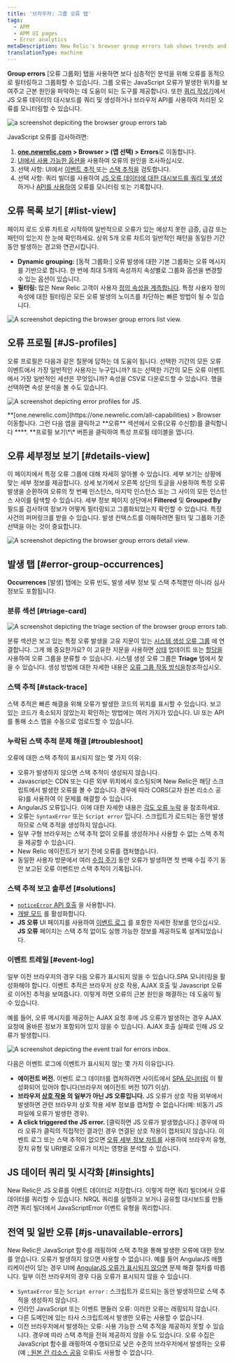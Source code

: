 ```yaml
---
title: '브라우저: 그룹 오류 탭'
tags:
  - APM
  - APM UI pages
  - Error analytics
metaDescription: New Relic's browser group errors tab shows trends and anomalies that help you compare and troubleshoot error events.
translationType: machine
---
```









**Group errors** \[오류 그룹화] 탭을 사용하면 보다 심층적인 분석을 위해 오류를 동적으로 필터링하고 그룹화할 수 있습니다. 그룹 오류는 JavaScript 오류가 발생한 위치를 보여주고 근본 원인을 파악하는 데 도움이 되는 도구를 제공합니다. 또한 [쿼리 작성기](/docs/query-your-data/explore-query-data/query-builder/introduction-query-builder)에서 JS 오류 데이터의 대시보드를 쿼리 및 생성하거나 브라우저 API를 사용하여 처리된 오류를 모니터링할 수 있습니다.

<img
  title="browser group errors tab "
  alt="a screenshot depiciting the browser group errors tab"
  src={errorsinboxBrowserGroupErrorsTab}
/>

JavaScript 오류를 검사하려면:

1. **[one.newrelic.com](https://one.newrelic.com/all-capabilities) > Browser > (앱 선택) > Errors**로 이동합니다.
2. [UI에서 사용 가능한 옵션을](#ui-features) 사용하여 오류의 원인을 조사하십시오.
3. 선택 사항: UI에서 [이벤트 추적 ](#event-trail)또는 [스택 추적을](#stack-trace) 검토합니다.
4. 선택 사항: 쿼리 빌더를 사용하여 [JS 오류 데이터에 대한 대시보드를 쿼리 및 생성](#insights) 하거나 [API를 사용하여](#api-logs) 오류를 모니터링 또는 기록합니다.

## 오류 목록 보기 [#list-view]

페이지 로드 오류 차트로 시작하여 일반적으로 오류가 있는 예상치 못한 급증, 급감 또는 패턴이 있는지 한 눈에 확인하세요. 상위 5개 오류 차트의 일반적인 패턴을 동일한 기간 동안 발생하는 경고와 연관시킵니다.

* **Dynamic grouping:** \[동적 그룹화:] 오류 발생에 대한 기본 그룹화는 오류 메시지를 기반으로 합니다. 한 번에 최대 5개의 속성까지 속성별로 그룹화 옵션을 변경할 수 있는 옵션이 있습니다.
* **필터링:** 많은 New Relic 고객이 사용자 [정의 속성을 계측합니다](/docs/data-apis/custom-data/custom-events/collect-custom-attributes/#enabling-custom). 특정 사용자 정의 속성에 대한 필터링은 모든 오류 발생의 노이즈를 차단하는 빠른 방법이 될 수 있습니다.

<img
  title="browser group errors list view"
  alt="A screenshot depicting the browser group errors list view. "
  src={errorsinboxBrowserErrorsListView}
/>

## 오류 프로필 [#JS-profiles]

오류 프로필은 다음과 같은 질문에 답하는 데 도움이 됩니다. 선택한 기간의 모든 오류 이벤트에서 가장 일반적인 사용자는 누구입니까? 또는 선택한 기간의 모든 오류 이벤트에서 가장 일반적인 세션은 무엇입니까? 속성을 CSV로 다운로드할 수 있습니다. 행을 선택하면 속성 분석을 볼 수도 있습니다.

<img
  title="JS error profiles"
  alt="A screenshot depicting error profiles for JS."
  src={errorsinboxBrowserErrorProfiles}
/>

<figcaption>
  **[one.newrelic.com](https://one.newrelic.com/all-capabilities) > Browser 이동합니다. 그런 다음 앱을 클릭하고 **오류** 섹션에서 오류(오류 수신함)를 클릭합니다 ****. **프로필 보기\*\* 버튼을 클릭하여 특성 프로필 테이블을 엽니다.
</figcaption>

## 오류 세부정보 보기 [#details-view]

이 페이지에서 특정 오류 그룹에 대해 자세히 알아볼 수 있습니다. 세부 보기는 상황에 맞는 세부 정보를 제공합니다. 상세 보기에서 오른쪽 상단의 토글을 사용하여 특정 오류 발생을 순환하여 오류의 첫 번째 인스턴스, 마지막 인스턴스 또는 그 사이의 모든 인스턴스 사이를 탐색할 수 있습니다. 세부 정보 페이지 상단에서 **Filtered** 및 **Grouped By** 필드를 검사하여 정보가 어떻게 필터링되고 그룹화되었는지 확인할 수 있습니다. 특정 사건의 퍼머링크를 받을 수 있습니다. 발생 컨텍스트를 이해하려면 필터 및 그룹화 기준 선택을 아는 것이 중요합니다.

<img
  title="browser errors details view"
  alt="A screenshot depicting the browser group errors detail view. "
  src={errorsinboxBrowserErrorsDetailsView}
/>

## 발생 탭 [#error-group-occurrences]

**Occurrences** \[발생] 탭에는 오류 빈도, 발생 세부 정보 및 스택 추적뿐만 아니라 심사 정보도 포함됩니다.

### 분류 섹션 [#triage-card]

<img
  title="errors inbox triage"
  alt="A screenshot depicting the triage section of the browser group errors tab."
  src={errorsinboxErrorsInboxTriageSection}
/>

분류 섹션은 보고 있는 특정 오류 발생을 고유 지문이 있는 [시스템 생성 오류 그룹](/docs/errors-inbox/errors-inbox/#groups) 에 연결합니다. 그게 왜 중요한가요? 이 고유한 지문을 사용하면 [상태](/docs/errors-inbox/errors-inbox/#status) 업데이트 또는 [할당을](/docs/errors-inbox/errors-inbox/#assign)사용하여 오류 그룹을 분류할 수 있습니다. 시스템 생성 오류 그룹은 **Triage** 탭에서 찾을 수 있습니다. 생성 방법에 대한 자세한 내용은 [오류 그룹 작동 방식을](/docs/errors-inbox/errors-inbox/#how-groups-work)참조하십시오.

### 스택 추적 [#stack-trace]

스택 추적은 빠른 해결을 위해 오류가 발생한 코드의 위치를 표시할 수 있습니다. 보고 있는 코드가 축소되지 않았는지 확인하는 방법에는 여러 가지가 있습니다. UI 또는 API를 통해 소스 맵을 수동으로 업로드할 수 있습니다.

### 누락된 스택 추적 문제 해결 [#troubleshoot]

오류에 대한 스택 추적이 표시되지 않는 몇 가지 이유:

* 오류가 발생하지 않으면 스택 추적이 생성되지 않습니다.
* Javascript는 CDN 또는 다른 외부 위치에서 호스팅되며 New Relic은 해당 스크립트에서 발생한 오류를 볼 수 없습니다. 경우에 따라 CORS(교차 원본 리소스 공유)를 사용하여 이 문제를 해결할 수 있습니다.
* AngularJS 오류입니다. 이에 대한 자세한 내용은 [각도 오류 누락](/docs/browser/new-relic-browser/troubleshooting/angularjs-errors-do-not-appear) 을 참조하세요.
* 오류는 `SyntaxError` 또는 `Script error` 입니다. 스크립트가 로드되는 동안 발생하므로 스택 추적을 생성하지 않습니다.
* 일부 구형 브라우저는 스택 추적 없이 오류를 생성하거나 사용할 수 없는 스택 추적을 제공할 수 있습니다.
* New Relic 에이전트가 보기 전에 오류를 캡처했습니다.
* 동일한 사용자 방문에서 여러 [수집 주기](http://%5Bcycle%5D(docs.newrelic.com/docs/using-new-relic/welcome-new-relic/get-started/glossary#harvest-cycle)) 동안 오류가 발생하면 첫 번째 수집 주기 동안 보고된 오류 이벤트만 스택 추적이 기록됩니다.

### 스택 추적 보고 솔루션 [#solutions]

* [`noticeError` API 호출](/docs/browser/new-relic-browser/browser-agent-spa-api/notice-error) 을 사용합니다.
* [개발 모드](/docs/browser/new-relic-browser/troubleshooting/view-detailed-error-logs-browser) 를 활성화합니다.
* **JS 오류** UI 페이지를 사용하여 [이벤트 로그](#event-log) 를 포함한 자세한 정보를 얻으십시오. **JS 오류** 페이지는 스택 추적 없이도 실행 가능한 정보를 제공하도록 설계되었습니다.

### 이벤트 트레일 [#event-log]

일부 이전 브라우저의 경우 다음 오류가 표시되지 않을 수 있습니다.SPA 모니터링을 활성화해야 합니다. 이벤트 추적은 브라우저 상호 작용, AJAX 호출 및 Javascript 오류로 이어진 추적을 보여줍니다. 이렇게 하면 오류의 근본 원인을 해결하는 데 도움이 될 수 있습니다.

예를 들어, 오류 메시지를 제공하는 AJAX 요청 후에 JS 오류가 발생하는 경우 AJAX 요청에 올바른 정보가 포함되어 있지 않을 수 있습니다. AJAX 호출 실패로 인해 JS 오류가 발생합니다.

<img
  title="event trail errors inbox"
  alt="A screenshot depicting the event trail for errors inbox. "
  src={errorsinboxEventTrailforErrorsInbox}
/>

다음은 이벤트 로그에 이벤트가 표시되지 않는 몇 가지 이유입니다.

* **에이전트 버전.** 이벤트 로그 데이터를 캡처하려면 사이트에서 [SPA 모니터링](/docs/browser/single-page-app-monitoring/get-started/install-single-page-app-monitoring-new-relic-browser) 이 활성화되어 있어야 합니다(브라우저 에이전트 버전 1071 이상).
* **브라우저 [상호 작용](/docs/using-new-relic/welcome-new-relic/getting-started/glossary#interaction) 의 일부가 아닌 JS 오류입니다.** JS 오류가 상호 작용 외부에서 발생하면 관련 브라우저 상호 작용 세부 정보를 캡처할 수 없습니다(예: 비동기 JS 파일에 오류가 발생한 경우).
* **A click triggered the JS error.** \[클릭하면 JS 오류가 발생했습니다.] 경우에 따라 오류가 클릭의 직접적인 결과인 경우 연결된 상호 작용이 캡처되지 않습니다. 이벤트 로그 또는 스택 추적이 없으면 [오류 세부 정보 차트를](#error-details) 사용하여 브라우저 유형, 장치 유형 및 URI별로 오류가 미치는 영향을 분석할 수 있습니다.

## JS 데이터 쿼리 및 시각화 [#insights]

New Relic은 JS 오류를 이벤트 데이터로 저장합니다. 이렇게 하면 쿼리 빌더에서 오류 데이터를 쿼리할 수 있습니다. NRQL 쿼리를 실행하고 보거나 공유할 대시보드를 만들려면 쿼리 빌더에서 JavaScriptError 이벤트 유형을 쿼리합니다.

## 전역 및 일반 오류 [#js-unavailable-errors]

New Relic은 JavaScript 함수를 래핑하여 스택 추적을 통해 발생한 오류에 대한 정보를 얻습니다. 오류가 발생하지 않으면 사용할 수 없습니다. 예를 들어 AngularJS 애플리케이션이 있는 경우 UI에 [AngularJS 오류가 표시되지 않으면](/docs/browser/new-relic-browser/troubleshooting/angularjs-errors-do-not-appear) 문제 해결 절차를 따릅니다. 일부 이전 브라우저의 경우 다음 오류가 표시되지 않을 수 있습니다.

* `SyntaxError` 또는 `Script error` : 스크립트가 로드되는 동안 발생하므로 스택 추적을 생성하지 않습니다.
* 인라인 JavaScript 또는 이벤트 핸들러 오류: 이러한 오류는 래핑되지 않습니다.
* 다른 도메인에 있는 타사 스크립트에서 발생한 오류는 사용할 수 없습니다.
* 이전 브라우저에서 발생하는 오류: 사용 가능한 스택 추적을 제공하지 못할 수 있습니다. 경우에 따라 스택 추적을 전혀 제공하지 않을 수도 있습니다. 오류 수집은 JavaScript 함수를 래핑하여 수행되므로 낮은 수준의 브라우저에서 발생하는 오류(예 [: 원본 간 리소스 공유](http://en.wikipedia.org/wiki/Cross-origin_resource_sharing) 오류)도 사용할 수 없습니다.